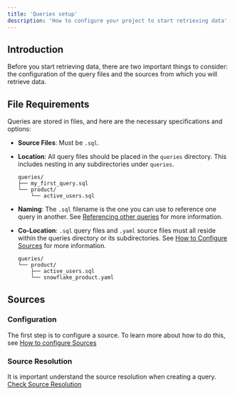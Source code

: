 ```yaml
---
title: 'Queries setup'
description: 'How to configure your project to start retrieving data'
---
```


## Introduction 

Before you start retrieving data, there are two important things to consider: the configuration of the query files and the sources from which you will retrieve data.

## File Requirements

Queries are stored in files, and here are the necessary specifications and options:

- **Source Files**: Must be `.sql`.
- **Location**: All query files should be placed in the `queries` directory. This includes nesting in any subdirectories under `queries`.

    ```
    queries/
    ├── my_first_query.sql
    └── product/
        └── active_users.sql
    ```

- **Naming**: The `.sql` filename is the one you can use to reference one query in another. See [Referencing other queries](sql-syntax-basics#from) for more information.
- **Co-Location**: `.sql` query files and `.yaml` source files must all reside within the queries directory or its subdirectories. See [How to Configure Sources](sql-syntax-basics#from) for more information.
    ```
    queries/
    └── product/
        ├── active_users.sql
        └── snowflake_product.yaml
    ```

## Sources

### Configuration
The first step is to configure a source. To learn more about how to do this, see [How to configure Sources](../../sources/how-to-configure-sources.mdx)

### Source Resolution
It is important understand the source resolution when creating a query. [Check Source Resolution](../../sources/how-to-configure-sources#source-esolution)

